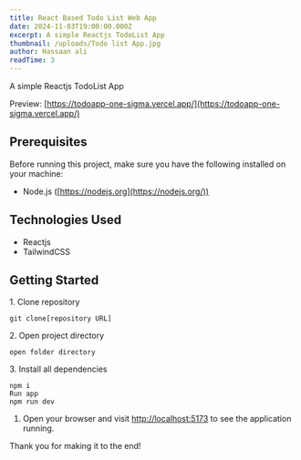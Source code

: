 ```yaml
---
title: React Based Todo List Web App
date: 2024-11-03T19:00:00.000Z
excerpt: A simple Reactjs TodoList App
thumbnail: /uploads/Todo list App.jpg
author: Hassaan ali
readTime: 3
---
```


A simple Reactjs TodoList App

Preview: [https://todoapp-one-sigma.vercel.app/](https://todoapp-one-sigma.vercel.app/)

## Prerequisites

Before running this project, make sure you have the following installed on your machine:

* Node.js ([https://nodejs.org](https://nodejs.org/))

## Technologies Used

* Reactjs
* TailwindCSS

## Getting Started

1\. Clone repository

```shell
git clone[repository URL]
```

2\. Open project directory

```shell
open folder directory
```

3\. Install all dependencies

```shell
npm i
Run app
npm run dev

```

1. Open your browser and visit [http://localhost:5173](http://localhost:5173/) to see the application running.

Thank you for making it to the end!
